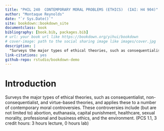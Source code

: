 ```yaml
---
title: "PHIL 240  CONTEMPORARY MORAL PROBLEMS (ETHICS)  (IAI: H4 904)"
author: "Montaque Reynolds"
date: "`r Sys.Date()`"
site: bookdown::bookdown_site
documentclass: book
bibliography: [book.bib, packages.bib]
# url: your book url like https://bookdown.org/yihui/bookdown
# cover-image: path to the social sharing image like images/cover.jpg
description: |
  "Surveys the major types of ethical theories, such as consequentialist, non-consequentialist, and virtue-based theories, and applies these to a number of contemporary moral controversies. These controversies include (but are not limited to) abortion, euthanasia, capital punishment, healthcare, sexual morality, professional and business ethics, and the environment. (PCS 1.1, 3 credit hours: 3 hours lecture, 0 hours lab)."
link-citations: yes
github-repo: rstudio/bookdown-demo
---
```


# Introduction {-}

Surveys the major types of ethical theories, such as consequentialist, non-consequentialist, and virtue-based theories, and applies these to a number of contemporary moral controversies. These
controversies include (but are not limited to) abortion, euthanasia, capital punishment, healthcare, sexual morality, professional and business ethics, and the environment. (PCS 1.1, 3 credit hours: 3 hours lecture, 0 hours lab)
